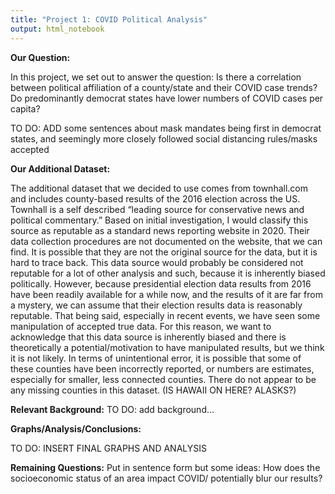 ```yaml
---
title: "Project 1: COVID Political Analysis"
output: html_notebook
---
```

**Our Question:**

In this project, we set out to answer the question: Is there a correlation between political affiliation of a county/state and their COVID case trends? Do predominantly democrat states have lower numbers of COVID cases per capita?

TO DO: ADD some sentences about mask mandates being first in democrat states, and seemingly more closely followed social distancing rules/masks accepted

**Our Additional Dataset:**

The additional dataset that we decided to use comes from townhall.com and includes county-based results of the 2016 election across the US. Townhall is a self described "leading source for conservative news and political commentary." Based on initial investigation, I would classify this source as reputable as a standard news reporting website in 2020. Their data collection procedures are not documented on the website, that we can find. It is possible that they are not the original source for the data, but it is hard to trace back. This data source would probably be considered not reputable for a lot of other analysis and such, because it is inherently biased politically. However, because presidential election data results from 2016 have been readily available for a while now, and the results of it are far from a mystery, we can assume that their election results data is reasonably reputable. That being said, especially in recent events, we have seen some manipulation of accepted true data. For this reason, we want to acknowledge that this data source is inherently biased and there is theoretically a potential/motivation to have manipulated results, but we think it is not likely. In terms of unintentional error, it is possible that some of these counties have been incorrectly reported, or numbers are estimates, especially for smaller, less connected counties. There do not appear to be any missing counties in this dataset. (IS HAWAII ON HERE? ALASKS?)

**Relevant Background:**
TO DO: add background...

**Graphs/Analysis/Conclusions:**

TO DO: INSERT FINAL GRAPHS AND ANALYSIS

**Remaining Questions:**
Put in sentence form but some ideas: How does the socioeconomic status of an area impact COVID/ potentially blur our results?